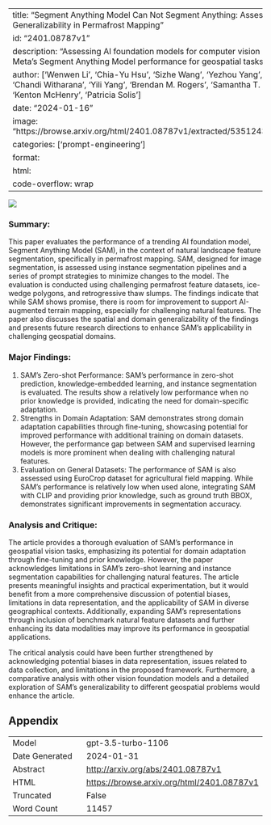 
---
title: "Segment Anything Model Can Not Segment Anything: Assessing AI Foundation Model's Generalizability in Permafrost Mapping"
id: "2401.08787v1"
description: "Assessing AI foundation models for computer vision in natural landscapes. Testing Meta's Segment Anything Model performance for geospatial tasks."
author: ['Wenwen Li', 'Chia-Yu Hsu', 'Sizhe Wang', 'Yezhou Yang', 'Hyunho Lee', 'Anna Liljedahl', 'Chandi Witharana', 'Yili Yang', 'Brendan M. Rogers', 'Samantha T. Arundel', 'Matthew B. Jones', 'Kenton McHenry', 'Patricia Solis']
date: "2024-01-16"
image: "https://browse.arxiv.org/html/2401.08787v1/extracted/5351243/figures/fig_sam_clip_arch.png"
categories: ['prompt-engineering']
format:
  html:
    code-overflow: wrap
---

![](https://browse.arxiv.org/html/2401.08787v1/extracted/5351243/figures/fig_sam_clip_arch.png)

### Summary:
This paper evaluates the performance of a trending AI foundation model, Segment Anything Model (SAM), in the context of natural landscape feature segmentation, specifically in permafrost mapping. SAM, designed for image segmentation, is assessed using instance segmentation pipelines and a series of prompt strategies to minimize changes to the model. The evaluation is conducted using challenging permafrost feature datasets, ice-wedge polygons, and retrogressive thaw slumps. The findings indicate that while SAM shows promise, there is room for improvement to support AI-augmented terrain mapping, especially for challenging natural features. The paper also discusses the spatial and domain generalizability of the findings and presents future research directions to enhance SAM's applicability in challenging geospatial domains.

### Major Findings:
1. SAM's Zero-shot Performance: SAM's performance in zero-shot prediction, knowledge-embedded learning, and instance segmentation is evaluated. The results show a relatively low performance when no prior knowledge is provided, indicating the need for domain-specific adaptation.
2. Strengths in Domain Adaptation: SAM demonstrates strong domain adaptation capabilities through fine-tuning, showcasing potential for improved performance with additional training on domain datasets. However, the performance gap between SAM and supervised learning models is more prominent when dealing with challenging natural features.
3. Evaluation on General Datasets: The performance of SAM is also assessed using EuroCrop dataset for agricultural field mapping. While SAM's performance is relatively low when used alone, integrating SAM with CLIP and providing prior knowledge, such as ground truth BBOX, demonstrates significant improvements in segmentation accuracy.

### Analysis and Critique:
The article provides a thorough evaluation of SAM's performance in geospatial vision tasks, emphasizing its potential for domain adaptation through fine-tuning and prior knowledge. However, the paper acknowledges limitations in SAM's zero-shot learning and instance segmentation capabilities for challenging natural features. The article presents meaningful insights and practical experimentation, but it would benefit from a more comprehensive discussion of potential biases, limitations in data representation, and the applicability of SAM in diverse geographical contexts. Additionally, expanding SAM's representations through inclusion of benchmark natural feature datasets and further enhancing its data modalities may improve its performance in geospatial applications.

The critical analysis could have been further strengthened by acknowledging potential biases in data representation, issues related to data collection, and limitations in the proposed framework. Furthermore, a comparative analysis with other vision foundation models and a detailed exploration of SAM's generalizability to different geospatial problems would enhance the article.

## Appendix

|          |          |
|----------|----------|
| Model     | gpt-3.5-turbo-1106       |
| Date Generated     | 2024-01-31       |
| Abstract | [http://arxiv.org/abs/2401.08787v1](http://arxiv.org/abs/2401.08787v1)        |
| HTML     | [https://browse.arxiv.org/html/2401.08787v1](https://browse.arxiv.org/html/2401.08787v1)       |
| Truncated       | False       |
| Word Count       | 11457       |
